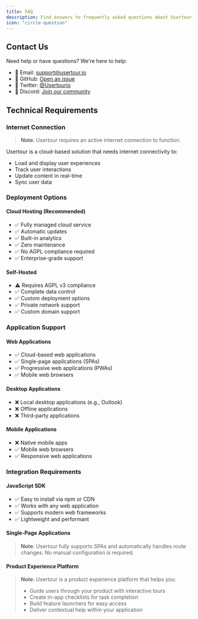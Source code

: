 ```yaml
---
title: FAQ
description: Find answers to frequently asked questions about Usertour's features, requirements, and integration capabilities.
icon: "circle-question"
---
```


## Contact Us

Need help or have questions? We're here to help:

- 📧 Email: [support@usertour.io](mailto:support@usertour.io)
- 🎫 GitHub: [Open an issue](https://github.com/usertour/usertour/issues)
- 🤠 Twitter: [@Usertourio](https://x.com/usertourio)
- 💬 Discord: [Join our community](https://discord.gg/WPVJPX8fJh)

## Technical Requirements

### Internet Connection

> **Note**: Usertour requires an active internet connection to function.

Usertour is a cloud-based solution that needs internet connectivity to:
- Load and display user experiences
- Track user interactions
- Update content in real-time
- Sync user data

### Deployment Options

#### Cloud Hosting (Recommended)
- ✅ Fully managed cloud service
- ✅ Automatic updates
- ✅ Built-in analytics
- ✅ Zero maintenance
- ✅ No AGPL compliance required
- ✅ Enterprise-grade support

#### Self-Hosted
- ⚠️ Requires AGPL v3 compliance
- ✅ Complete data control
- ✅ Custom deployment options
- ✅ Private network support
- ✅ Custom domain support

### Application Support

#### Web Applications
- ✅ Cloud-based web applications
- ✅ Single-page applications (SPAs)
- ✅ Progressive web applications (PWAs)
- ✅ Mobile web browsers

#### Desktop Applications
- ❌ Local desktop applications (e.g., Outlook)
- ❌ Offline applications
- ❌ Third-party applications

#### Mobile Applications
- ❌ Native mobile apps
- ✅ Mobile web browsers
- ✅ Responsive web applications

### Integration Requirements

#### JavaScript SDK
- ✅ Easy to install via npm or CDN
- ✅ Works with any web application
- ✅ Supports modern web frameworks
- ✅ Lightweight and performant

#### Single-Page Applications
> **Note**: Usertour fully supports SPAs and automatically handles route changes. No manual configuration is required.

#### Product Experience Platform
> **Note**: Usertour is a product experience platform that helps you:
> - Guide users through your product with interactive tours
> - Create in-app checklists for task completion
> - Build feature launchers for easy access
> - Deliver contextual help within your application
